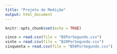 ```yaml
---
title: "Projeto de Medição"
output: html_document
---
```


```r
knitr::opts_chunk$set(echo = TRUE)
```
```r
cinco = read.csv(file = "B5PorSegundo.csv")
vinte = read.csv(file = "B20PorSegundo.csv")
cinquenta = read.csv(file = "B50PorSegundo.csv")

```